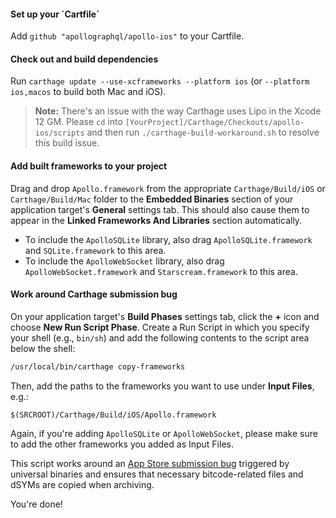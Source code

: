 <ExpansionPanel title="Carthage Installation">

<ExpansionPanelList>
<ExpansionPanelListItem number="1">

<h4>Set up your `Cartfile`</h4>

Add `github "apollographql/apollo-ios"` to your Cartfile.

</ExpansionPanelListItem>
<ExpansionPanelListItem number="2">

<h4>Check out and build dependencies</h4>

Run `carthage update --use-xcframeworks --platform ios` (or `--platform ios,macos` to build both Mac and iOS).

> **Note:** There's an issue with the way Carthage uses Lipo in the Xcode 12 GM. Please `cd` into `[YourProject]/Carthage/Checkouts/apollo-ios/scripts` and then run `./carthage-build-workaround.sh` to resolve this build issue.

</ExpansionPanelListItem>
<ExpansionPanelListItem number="3">

<h4>Add built frameworks to your project</h4>

Drag and drop `Apollo.framework` from the appropriate `Carthage/Build/iOS` or `Carthage/Build/Mac` folder to the **Embedded Binaries** section of your application target's **General** settings tab. This should also cause them to appear in the **Linked Frameworks And Libraries** section automatically.
  - To include the `ApolloSQLite` library, also drag `ApolloSQLite.framework` and `SQLite.framework` to this area.
  - To include the `ApolloWebSocket` library, also drag `ApolloWebSocket.framework` and `Starscream.framework` to this area.

</ExpansionPanelListItem>
<ExpansionPanelListItem number="4">

<h4>Work around Carthage submission bug</h4>

On your application target's **Build Phases** settings tab, click the **+** icon and choose **New Run Script Phase**. Create a Run Script in which you specify your shell (e.g., `bin/sh`) and add the following contents to the script area below the shell:

 ```sh
 /usr/local/bin/carthage copy-frameworks
 ```

Then, add the paths to the frameworks you want to use under **Input Files**, e.g.:

 ```
 $(SRCROOT)/Carthage/Build/iOS/Apollo.framework
 ```

Again, if you're adding `ApolloSQLite` or `ApolloWebSocket`, please make sure to add the other frameworks you added as Input Files.

This script works around an [App Store submission bug](http://www.openradar.me/radar?id=6409498411401216) triggered by universal binaries and ensures that necessary bitcode-related files and dSYMs are copied when archiving.

</ExpansionPanelListItem>
<ExpansionPanelListItem number="check">
  You're done!
</ExpansionPanelListItem>
</ExpansionPanelList>

</ExpansionPanel>

